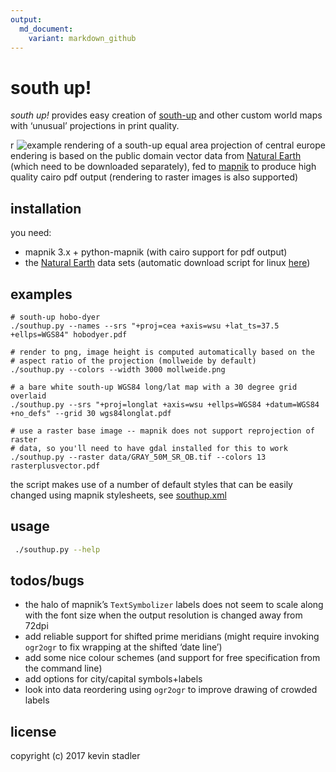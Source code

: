 ```yaml
---
output:
  md_document:
    variant: markdown_github
---
```


# south up!

*south up!* provides easy creation of [south-up](https://en.wikipedia.org/wiki/South-up_map_orientation) and other custom world maps with 'unusual' projections in print quality.

<img src="examples/europehobodyer.png" alt="example rendering of a south-up equal area projection of central europe" title="Hobo-Dyer equal area projection of central europe in 7 tasteful, randomly generated colours" align="right" />

rendering is based on the public domain vector data from [Natural Earth](http://www.naturalearthdata.com) (which need to be downloaded separately), fed to [mapnik](https://wiki.openstreetmap.org/wiki/Mapnik) to produce high quality cairo pdf output (rendering to raster images is also supported)

## installation

you need:

- mapnik 3.x + python-mapnik (with cairo support for pdf output)
- the [Natural Earth](http://www.naturalearthdata.com) data sets (automatic download script for linux [here](get-natural-earth-data.sh))

## examples

```
# south-up hobo-dyer
./southup.py --names --srs "+proj=cea +axis=wsu +lat_ts=37.5 +ellps=WGS84" hobodyer.pdf

# render to png, image height is computed automatically based on the
# aspect ratio of the projection (mollweide by default)
./southup.py --colors --width 3000 mollweide.png

# a bare white south-up WGS84 long/lat map with a 30 degree grid overlaid
./southup.py --srs "+proj=longlat +axis=wsu +ellps=WGS84 +datum=WGS84 +no_defs" --grid 30 wgs84longlat.pdf

# use a raster base image -- mapnik does not support reprojection of raster
# data, so you'll need to have gdal installed for this to work
./southup.py --raster data/GRAY_50M_SR_OB.tif --colors 13 rasterplusvector.pdf
```

the script makes use of a number of default styles that can be easily changed using mapnik stylesheets, see [southup.xml](southup.xml)

## usage

```bash
 ./southup.py --help
```

## todos/bugs

- the halo of mapnik's `TextSymbolizer` labels does not seem to scale along with the font size when the output resolution is changed away from 72dpi
- add reliable support for shifted prime meridians (might require invoking `ogr2ogr` to fix wrapping at the shifted 'date line')
- add some nice colour schemes (and support for free specification from the command line)
- add options for city/capital symbols+labels
- look into data reordering using `ogr2ogr` to improve drawing of crowded labels

## license

copyright (c) 2017 kevin stadler
